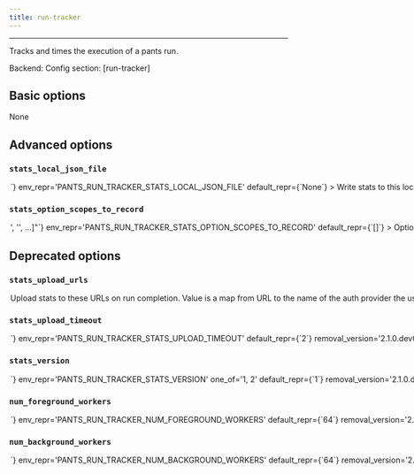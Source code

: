 ```yaml
---
title: run-tracker
---
```



---


Tracks and times the execution of a pants run.

Backend: <span className="color--primary"></span>
Config section: <span className="color--primary">[run-tracker]</span>

<span className={styles.options}>

## Basic options

None

## Advanced options


### `stats_local_json_file`

<Option
  cli_repr={`--run-tracker-stats-local-json-file=<str>`}
  env_repr='PANTS_RUN_TRACKER_STATS_LOCAL_JSON_FILE'
  default_repr={`None`}
>

Write stats to this local json file on run completion.

</Option>

### `stats_option_scopes_to_record`

<Option
  cli_repr={`--run-tracker-stats-option-scopes-to-record="['<str>', '<str>', ...]"`}
  env_repr='PANTS_RUN_TRACKER_STATS_OPTION_SCOPES_TO_RECORD'
  default_repr={`[]`}
>

Option scopes to record in stats on run completion. Options may be selected by joining the scope and the option with a ^ character, i.e. to get option `pantsd` in the GLOBAL scope, you&#x27;d pass `GLOBAL^pantsd`. Add a &#x27;*&#x27; to the list to capture all known scopes.

</Option>

## Deprecated options


### `stats_upload_urls`

<Option
  cli_repr={`--run-tracker-stats-upload-urls="{'key1': val1, 'key2': val2, ...}"`}
  env_repr='PANTS_RUN_TRACKER_STATS_UPLOAD_URLS'
  default_repr={`{}`}
  removal_version='2.1.0.dev0'
  removal_hint={'RunTracker no longer directly supports uploading run stats to urls.'}
>

Upload stats to these URLs on run completion.  Value is a map from URL to the name of the auth provider the user must auth against in order to upload stats to that URL, or None/empty string if no auth is required.  Currently the auth provider name is only used to provide a more helpful error message.

</Option>

### `stats_upload_timeout`

<Option
  cli_repr={`--run-tracker-stats-upload-timeout=<int>`}
  env_repr='PANTS_RUN_TRACKER_STATS_UPLOAD_TIMEOUT'
  default_repr={`2`}
  removal_version='2.1.0.dev0'
  removal_hint={'RunTracker no longer directly supports uploading run stats to urls.'}
>

Wait at most this many seconds for the stats upload to complete.

</Option>

### `stats_version`

<Option
  cli_repr={`--run-tracker-stats-version=<int>`}
  env_repr='PANTS_RUN_TRACKER_STATS_VERSION'
  one_of='1, 2'
  default_repr={`1`}
  removal_version='2.1.0.dev0'
  removal_hint={'RunTracker no longer directly supports uploading run stats to urls.'}
>

Format of stats JSON for uploads and local json file.

</Option>

### `num_foreground_workers`

<Option
  cli_repr={`--run-tracker-num-foreground-workers=<int>`}
  env_repr='PANTS_RUN_TRACKER_NUM_FOREGROUND_WORKERS'
  default_repr={`64`}
  removal_version='2.1.0.dev0'
  removal_hint={'RunTracker no longer uses foreground workers.'}
>

Number of threads for foreground work.

</Option>

### `num_background_workers`

<Option
  cli_repr={`--run-tracker-num-background-workers=<int>`}
  env_repr='PANTS_RUN_TRACKER_NUM_BACKGROUND_WORKERS'
  default_repr={`64`}
  removal_version='2.1.0.dev0'
  removal_hint={'RunTracker no longer uses background workers.'}
>

Number of threads for background work.

</Option>


</span>